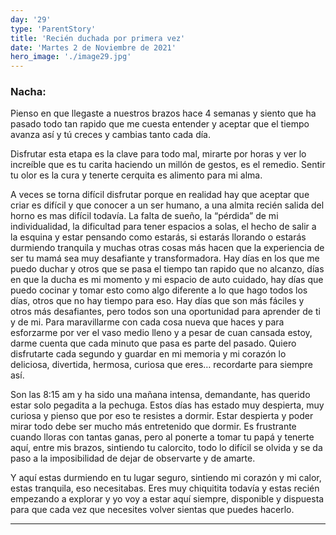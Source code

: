 ```yaml
---
day: '29'
type: 'ParentStory'
title: 'Recién duchada por primera vez'
date: 'Martes 2 de Noviembre de 2021'
hero_image: './image29.jpg'
---
```


### Nacha:

Pienso en que llegaste a nuestros brazos hace 4 semanas y siento que ha pasado todo tan rapido que me cuesta entender y aceptar que el tiempo avanza así y tú creces y cambias tanto cada día.

Disfrutar esta etapa es la clave para todo mal, mirarte por horas y ver lo increíble que es tu carita haciendo un millón de gestos, es el remedio. Sentir tu olor es la cura y tenerte cerquita es alimento para mi alma.

A veces se torna difícil disfrutar porque en realidad hay que aceptar que criar es difícil y que conocer a un ser humano, a una almita recién salida del horno es mas difícil todavía. La falta de sueño, la “pérdida” de mi individualidad, la dificultad para tener espacios a solas, el hecho de salir a la esquina y estar pensando como estarás, si estarás llorando o estarás durmiendo tranquila y muchas otras cosas más hacen que la experiencia de ser tu mamá sea muy desafiante y transformadora. Hay días en los que me puedo duchar y otros que se pasa el tiempo tan rapido que no alcanzo, días en que la ducha es mi momento y mi espacio de auto cuidado, hay días que puedo cocinar y tomar esto como algo diferente a lo que hago todos los días, otros que no hay tiempo para eso. Hay días que son más fáciles y otros más desafiantes, pero todos son una oportunidad para aprender de ti y de mi. Para maravillarme con cada cosa nueva que haces y para esforzarme por ver el vaso medio lleno y a pesar de cuan cansada estoy, darme cuenta que cada minuto que pasa es parte del pasado. Quiero disfrutarte cada segundo y guardar en mi memoria y mi corazón lo deliciosa, divertida, hermosa, curiosa que eres… recordarte para siempre así.

Son las 8:15 am y ha sido una mañana intensa, demandante, has querido estar solo pegadita a la pechuga. Estos días has estado muy despierta, muy curiosa y pienso que por eso te resistes a dormir. Estar despierta y poder mirar todo debe ser mucho más entretenido que dormir. Es frustrante cuando lloras con tantas ganas, pero al ponerte a tomar tu papá y tenerte aquí, entre mis brazos, sintiendo tu calorcito, todo lo difícil se olvida y se da paso a la imposibilidad de dejar de observarte y de amarte.

Y aquí estas durmiendo en tu lugar seguro, sintiendo mi corazón y mi calor, estas tranquila, eso necesitabas. Eres muy chiquitita todavía y estas recién empezando a explorar y yo voy a estar aquí siempre, disponible y dispuesta para que cada vez que necesites volver sientas que puedes hacerlo.

---
